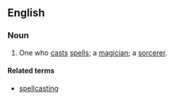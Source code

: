 ==English==

===Noun===
{{en-noun}}
# One who [[cast#Verb|cast]]s [[spell#Noun|spell]]s; a [[magician]]; a [[sorcerer]].

====Related terms====
* [[spellcasting]]